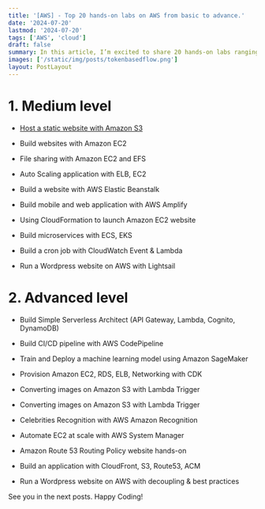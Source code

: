 ```yaml
---
title: '[AWS] - Top 20 hands-on labs on AWS from basic to advance.'
date: '2024-07-20'
lastmod: '2024-07-20'
tags: ['AWS', 'cloud']
draft: false
summary: In this article, I’m excited to share 20 hands-on labs ranging from intermediate to advanced levels for practicing with Amazon AWS. Stay tuned to my blog for upcoming tutorials on how to complete each of these labs!
images: ['/static/img/posts/tokenbasedflow.png']
layout: PostLayout
---
```


<TOCInline toc={props.toc} asDisclosure toHeading={3} />

# 1. Medium level

- [Host a static website with Amazon S3](/blog/host-static-angular-site-on-amazon-s3)

- Build websites with Amazon EC2

- File sharing with Amazon EC2 and EFS

- Auto Scaling application with ELB, EC2

- Build a website with AWS Elastic Beanstalk

- Build mobile and web application with AWS Amplify

- Using CloudFormation to launch Amazon EC2 website

- Build microservices with ECS, EKS

- Build a cron job with CloudWatch Event & Lambda

- Run a Wordpress website on AWS with Lightsail

# 2. Advanced level

- Build Simple Serverless Architect (API Gateway, Lambda, Cognito, DynamoDB)

- Build CI/CD pipeline with AWS CodePipeline

- Train and Deploy a machine learning model using Amazon SageMaker

- Provision Amazon EC2, RDS, ELB, Networking with CDK

- Converting images on Amazon S3 with Lambda Trigger

- Converting images on Amazon S3 with Lambda Trigger

- Celebrities Recognition with AWS Amazon Recognition

- Automate EC2 at scale with AWS System Manager

- Amazon Route 53 Routing Policy website hands-on

- Build an application with CloudFront, S3, Route53, ACM

- Run a Wordpress website on AWS with decoupling & best practices

See you in the next posts. Happy Coding!
